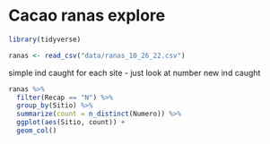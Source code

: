 
# Cacao ranas explore

```r
library(tidyverse)

ranas <- read_csv("data/ranas_10_26_22.csv")
```

simple ind caught for each site - just look at number new ind caught
```r
ranas %>%
  filter(Recap == "N") %>%
  group_by(Sitio) %>%
  summarize(count = n_distinct(Numero)) %>%
  ggplot(aes(Sitio, count)) +
  geom_col()
```

